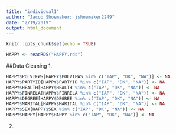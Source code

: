 ```yaml
---
title: "individual1"
author: "Jacob Shoemaker; jshoemaker2249"
date: "2/19/2019"
output: html_document
---
```


```r
knitr::opts_chunk$set(echo = TRUE)
```

```r
HAPPY <- readRDS("HAPPY.rds")
```

##Data Cleaning
1.
```r
HAPPY$POLVIEWS[HAPPY$POLVIEWS %in% c("IAP", "DK", "NA")] <- NA
HAPPY$PARTYID[HAPPY$PARTYID %in% c("IAP", "DK", "NA")] <- NA
HAPPY$HEALTH[HAPPY$HEALTH %in% c("IAP", "DK", "NA")] <- NA
HAPPY$FINRELA[HAPPY$FINRELA %in% c("IAP", "DK", "NA")] <- NA
HAPPY$DEGREE[HAPPY$DEGREE %in% c("IAP", "DK", "NA")] <- NA
HAPPY$MARITAL[HAPPY$MARITAL %in% c("IAP", "DK", "NA")] <- NA
HAPPY$SEX[HAPPY$SEX %in% c("IAP", "DK", "NA")] <- NA
HAPPY$HAPPY[HAPPY$HAPPY %in% c("IAP", "DK", "NA")] <- NA
```

2. 
```r

```


